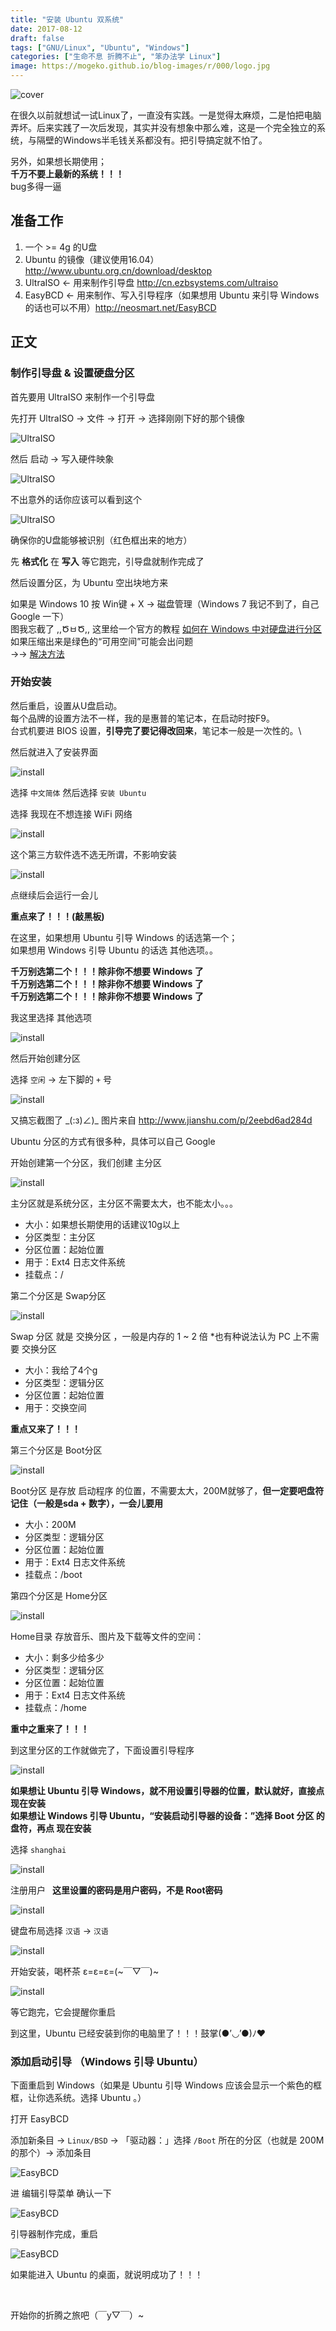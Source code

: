```yaml
---
title: "安装 Ubuntu 双系统"
date: 2017-08-12
draft: false
tags: ["GNU/Linux", "Ubuntu", "Windows"]
categories: ["生命不息 折腾不止", "笨办法学 Linux"]
image: https://mogeko.github.io/blog-images/r/000/logo.jpg
---
```


![cover](https://mogeko.github.io/blog-images/r/000/logo.jpg)

在很久以前就想试一试Linux了，一直没有实践。一是觉得太麻烦，二是怕把电脑弄坏。后来实践了一次后发现，其实并没有想象中那么难，这是一个完全独立的系统，与隔壁的Windows半毛钱关系都没有。把引导搞定就不怕了。

另外，如果想长期使用；\
**千万不要上最新的系统！！！**\
bug多得一逼

## 准备工作

1. 一个 >= 4g 的U盘
2. Ubuntu 的镜像（建议使用16.04）http://www.ubuntu.org.cn/download/desktop
3. UltraISO \<- 用来制作引导盘 http://cn.ezbsystems.com/ultraiso
4. EasyBCD \<- 用来制作、写入引导程序（如果想用 Ubuntu 来引导 Windows 的话也可以不用）http://neosmart.net/EasyBCD

## 正文

### 制作引导盘 & 设置硬盘分区

首先要用 UltraISO 来制作一个引导盘

先打开 UltraISO -> 文件 -> 打开 -> 选择刚刚下好的那个镜像

![UltraISO](https://mogeko.github.io/blog-images/r/000/UltraISO_1.png)

然后 启动 -> 写入硬件映象

![UltraISO](https://mogeko.github.io/blog-images/r/000/UltraISO_2.png)

不出意外的话你应该可以看到这个

![UltraISO](https://mogeko.github.io/blog-images/r/000/UltraISO_3.png)

确保你的U盘能够被识别（红色框出来的地方）

先 **格式化** 在 **写入** 等它跑完，引导盘就制作完成了

然后设置分区，为 Ubuntu 空出块地方来

如果是 Windows 10 按 Win键 + X -> 磁盘管理（Windows 7 我记不到了，自己 Google 一下）\
图我忘截了 ,,ԾㅂԾ,, 这里给一个官方的教程 [如何在 Windows 中对硬盘进行分区](https://support.microsoft.com/zh-cn/help/944248)\
如果压缩出来是绿色的“可用空间”可能会出问题\
->-> [解决方法](https://answers.microsoft.com/zh-hans/windows/forum/windows_7-windows_install/%E7%A3%81%E7%9B%98%E5%88%86%E5%8C%BA%E8%BD%AC/bd333d12-e04d-46f8-bcd4-91973bb56cb9?auth=1)

### 开始安装

然后重启，设置从U盘启动。\
每个品牌的设置方法不一样，我的是惠普的笔记本，在启动时按F9。\
台式机要进 BIOS 设置，**引导完了要记得改回来**，笔记本一般是一次性的。\

然后就进入了安装界面

![install](https://mogeko.github.io/blog-images/r/000/install_1.jpg)

选择 `中文简体` 然后选择 `安装 Ubuntu`

选择 我现在不想连接 WiFi 网络

![install](https://mogeko.github.io/blog-images/r/000/install_2.jpg)

这个第三方软件选不选无所谓，不影响安装

![install](https://mogeko.github.io/blog-images/r/000/install_3.jpg)

点继续后会运行一会儿

**重点来了！！！(敲黑板)**

在这里，如果想用 Ubuntu 引导 Windows 的话选第一个；\
如果想用 Windows 引导 Ubuntu 的话选 其他选项。。

**千万别选第二个！！！除非你不想要 Windows 了**\
**千万别选第二个！！！除非你不想要 Windows 了**\
**千万别选第二个！！！除非你不想要 Windows 了**

我这里选择 其他选项

![install](https://mogeko.github.io/blog-images/r/000/install_4.jpg)

然后开始创建分区

选择 `空闲` -> 左下脚的 `+` 号

![install](https://mogeko.github.io/blog-images/r/000/install_5.jpg)

又搞忘截图了 \_(:з)∠)\_ 图片来自 http://www.jianshu.com/p/2eebd6ad284d

Ubuntu 分区的方式有很多种，具体可以自己 Google

开始创建第一个分区，我们创建 主分区

![install](https://mogeko.github.io/blog-images/r/000/install_6.png)

主分区就是系统分区，主分区不需要太大，也不能太小。。。

- 大小：如果想长期使用的话建议10g以上
- 分区类型：主分区
- 分区位置：起始位置
- 用于：Ext4 日志文件系统
- 挂载点：/

第二个分区是 Swap分区

![install](https://mogeko.github.io/blog-images/r/000/install_7.png)

Swap 分区 就是 交换分区 ，一般是内存的 1 ~ 2 倍 \*也有种说法认为 PC 上不需要 交换分区

- 大小：我给了4个g
- 分区类型：逻辑分区
- 分区位置：起始位置
- 用于：交换空间

**重点又来了！！！**

第三个分区是 Boot分区

![install](https://mogeko.github.io/blog-images/r/000/install_8.png)

Boot分区 是存放 启动程序 的位置，不需要太大，200M就够了，**但一定要吧盘符记住（一般是sda + 数字），一会儿要用**

- 大小：200M
- 分区类型：逻辑分区
- 分区位置：起始位置
- 用于：Ext4 日志文件系统
- 挂载点：/boot

第四个分区是 Home分区

![install](https://mogeko.github.io/blog-images/r/000/install_9.png)

Home目录 存放音乐、图片及下载等文件的空间：

- 大小：剩多少给多少
- 分区类型：逻辑分区
- 分区位置：起始位置
- 用于：Ext4 日志文件系统
- 挂载点：/home

**重中之重来了！！！**

到这里分区的工作就做完了，下面设置引导程序

![install](https://mogeko.github.io/blog-images/r/000/install_10.jpg)

**如果想让 Ubuntu 引导 Windows，就不用设置引导器的位置，默认就好，直接点 现在安装**\
**如果想让 Windows 引导 Ubuntu，“安装启动引导器的设备：”选择 Boot 分区 的盘符，再点 现在安装**

选择 `shanghai`

![install](https://mogeko.github.io/blog-images/r/000/install_11.jpg)

注册用户  **这里设置的密码是用户密码，不是 Root密码**

![install](https://mogeko.github.io/blog-images/r/000/install_12.jpg)

键盘布局选择 `汉语` -> `汉语`

![install](https://mogeko.github.io/blog-images/r/000/install_13.jpg)

开始安装，喝杯茶 ε=ε=ε=(~￣▽￣)~

![install](https://mogeko.github.io/blog-images/r/000/install_14.jpg)

等它跑完，它会提醒你重启

到这里，Ubuntu 已经安装到你的电脑里了！！！鼓掌(●’◡’●)ﾉ♥

### 添加启动引导 （Windows 引导 Ubuntu）

下面重启到 Windows（如果是 Ubuntu 引导 Windows 应该会显示一个紫色的框框，让你选系统。选择 Ubuntu 。）

打开 EasyBCD

添加新条目 -> `Linux/BSD` -> 「驱动器：」选择 `/Boot` 所在的分区（也就是 200M 的那个）-> 添加条目

![EasyBCD](https://mogeko.github.io/blog-images/r/000/EasyBCD_1.png)

进 编辑引导菜单 确认一下

![EasyBCD](https://mogeko.github.io/blog-images/r/000/EasyBCD_2.png)

引导器制作完成，重启

![EasyBCD](https://mogeko.github.io/blog-images/r/000/start_up.jpg)

如果能进入 Ubuntu 的桌面，就说明成功了！！！

<br />

开始你的折腾之旅吧（￣y▽￣）~
